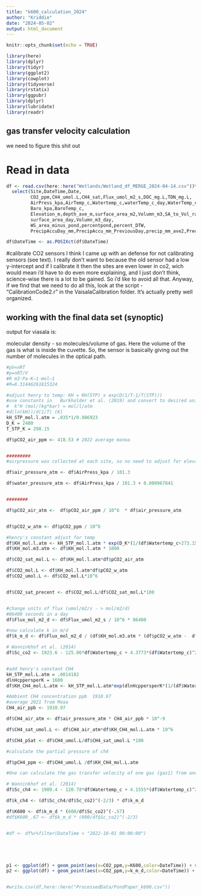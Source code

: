 ```yaml
---
title: "k600_calculation_2024"
author: "Kriddie"
date: "2024-05-02"
output: html_document
---
```


```r
knitr::opts_chunk$set(echo = TRUE)

library(here)
library(dplyr) 
library(tidyr) 
library(ggplot2)
library(cowplot)
library(tidyverse)
library(rstatix)
library(ggpubr)
library(dplyr)
library(lubridate)
library(readr)
```

## gas transfer velocity calculation

we need to figure this shit out

# Read in data


```r

df <- read.csv(here::here("Wetlands/Wetland_df_MERGE_2024-04-14.csv"))%>%
  select(Site,DateTime,Date,
         CO2_ppm,CH4_umol.L,CH4_sat,Flux_umol_m2_s,DOC_mg.L,TDN_mg.L,
         AirPress_kpa,AirTemp_c,Watertemp_c,waterTemp_c_day,WaterTemp_c_ave3,waterTemp_c_yearly,
         Baro_kpa,BaroTemp_c,
         Elevation_m,depth_ave_m,surface_area_m2,Volumn_m3,SA_to_Vol_ratio,
         surface_area_day,Volumn_m3_day,
         WS_area_minus_pond,percentpond,percent_DTW,
         PrecipAccuDay_mm,PrecipAccu_mm_PreviousDay,precip_mm_ave2,Precip_mm_ave7, solarrad_W_m2,solarrad_Wm2_daymean,windspeed_m_s, winddirecion)%>%rename(pCO2_ppm=CO2_ppm)

df$DateTime <- as.POSIXct(df$DateTime)

```

#calibrate CO2 sensors
I think I came up with an defense for not calibrating sensors (see text). I really don't want to because the old sensor had a low y-intercept and if I calibrate it then the sites are even lower in co2, wich would mean i'd have to do even more explaining, and I just don't think, science-wise there is a lot to be gained. So i'd like to avoid all that. Anyway, if we find that we need to do all this, look at the script - "CalibrationCode2.r" in the VaisalaCalibration folder. It's actually pretty well organized.

## working with the final data set (synoptic)

output for viasala is:

molecular density - so molecules/volume of gas. Here the volume of the gas is what is inside the cuvette. So, the sensor is basically giving out the number of molecules in the optical path.

```r
#pV=nRT
#p=nRT/V
#R m3⋅Pa⋅K−1⋅mol−1
#R=8.31446261815324 	

#adjust henry to temp: KH = KH(STP) x exp(D(1/T-1/T(STP)))
#use constants in  	Burkholder et al. (2019) and convert to desired units
#  k°H (mol/(kg*bar) = mol/l/atm
#d(ln(kH))/d(1/T) (K)
kH_STP_mol.l.atm = .035*1/0.986923
D_K = 2400 
T_STP_K = 298.15

df$pCO2_air_ppm <- 418.53 # 2022 average manoa


#########
#airpressure was collected at each site, so no need to adjust for elevation

df$air_pressure_atm <- df$AirPress_kpa / 101.3

df$water_pressure_atm <- df$AirPress_kpa / 101.3 + 0.000967841


########

df$pCO2_air_atm <-  df$pCO2_air_ppm / 10^6  * df$air_pressure_atm


df$pCO2_w_atm <- df$pCO2_ppm / 10^6 

#henry's constant adjust for temp
df$KH_mol.l.atm <- kH_STP_mol.l.atm * exp(D_K*(1/(df$Watertemp_c+273.15) - 1/T_STP_K))
df$KH_mol.m3.atm <- df$KH_mol.l.atm * 1000

df$CO2_sat_mol.L <- df$KH_mol.l.atm*df$pCO2_air_atm

df$CO2_mol.L <- df$KH_mol.l.atm*df$pCO2_w_atm
df$CO2_umol.L <- df$CO2_mol.L*10^6


df$CO2_sat_precent <- df$CO2_mol.L/df$CO2_sat_mol.L*100


#change units of flux (umol/m2/s - > mol/m2/d)
#86400 seconds in a day
df$Flux_mol_m2_d <- df$Flux_umol_m2_s / 10^6 * 86400

#now calculate k in m/d
df$k_m_d <- df$Flux_mol_m2_d / (df$KH_mol.m3.atm * (df$pCO2_w_atm -  df$pCO2_air_atm )) 

# Wanninkhof et al. (2014)
df$Sc_co2 <- 1923.6 - 125.06*df$Watertemp_c + 4.3773*(df$Watertemp_c)^2 - 0.085681*(df$Watertemp_c)^3 + 0.00070284 * (df$Watertemp_c)^4


#add henry's constant CH4
kH_STP_mol.L.atm = .0014182
dlnHcppersperK = 1600
df$KH_CH4_mol.L.atm <- kH_STP_mol.L.atm*exp(dlnHcppersperK*(1/(df$Watertemp_c+273.15)-1/T_STP_K))

#Ambient CH4 concentration ppb	1910.97 	
#average 2021 from Moaa
CH4_air_ppb <- 1910.97 

df$CH4_air_atm <- df$air_pressure_atm * CH4_air_ppb * 10^-9

df$CH4_sat_umol.L <- df$CH4_air_atm*df$KH_CH4_mol.L.atm * 10^6

df$CH4_pSat <- df$CH4_umol.L/df$CH4_sat_umol.L *100

#calculate the partial pressure of ch4

df$pCH4_ppm <- df$CH4_umol.L /df$KH_CH4_mol.L.atm

#One can calculate the gas transfer velocity of one gas (gas1) from another (gas2) using kgas1/kgas2 = (Scgas1/Scgas2)^-n. where Sc is the Schmidt number and n is the Schmidt number exponent, which is generally assigned a value of 1/2 to 2/3 depending on the surface state of the water (Jahne et al. 1987), - Raymond et al 2012

# Wanninkhof et al. (2014)
df$Sc_ch4 <- 1909.4 - 120.78*df$Watertemp_c + 4.1555*(df$Watertemp_c)^2 - 0.080578*(df$Watertemp_c)^3 + 0.00065777**(df$Watertemp_c)^4

df$k_ch4 <- (df$Sc_ch4/df$Sc_co2)^(-2/3) * df$k_m_d

df$K600 <- df$k_m_d * (600/df$Sc_co2)^(-.57)
#df$K600_.67 <- df$k_m_d * (600/df$Sc_co2)^(-2/3)


#df <- df%>%filter(DateTime < "2022-10-01 00:00:00")





p1 <- ggplot(df) + geom_point(aes(x=CO2_ppm,y=K600,color=DateTime)) + scale_x_log10()
p2 <- ggplot(df) + geom_point(aes(x=CO2_ppm,y=k_m_d,color=DateTime)) + scale_x_log10()


#write.csv(df,here::here("ProcessedData/PondPaper_k600.csv"))


```

